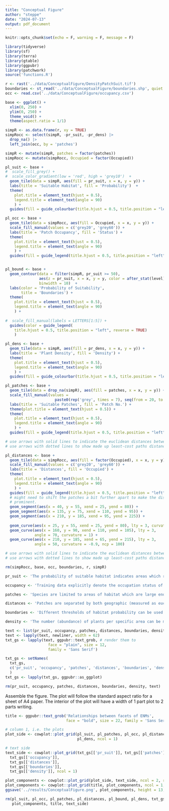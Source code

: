 ```yaml
---
title: "Conceptual Figure"
author: "steppe"
date: "2024-07-13"
output: pdf_document
---
```


```r
knitr::opts_chunk$set(echo = F, warning = F, message = F)
```

```r
library(tidyverse)
library(sf)
library(terra)
library(gtable)
library(ggpubr)
library(patchwork)
source('functions.R')
```

```r
r <- rast('../data/ConceptualFigure/DensityPatchSuit.tif')
boundaries <- st_read('../data/ConceptualFigure/boundaries.shp', quiet = T)
occ <- read.csv('../data/ConceptualFigure/occupancy.csv')
```

```r

base <- ggplot() + 
  xlim(0, 250) + 
  ylim(0, 250) + 
  theme_void() + 
  theme(aspect.ratio = 1/1)

```

```r

simpR <- as.data.frame(r, xy = TRUE) 
simpRocc <- select(simpR, -pr_suit, -pr_dens) |>
  drop_na() |> 
  left_join(occ, by = 'patches')

simpR <- mutate(simpR, patches = factor(patches))
simpRocc <- mutate(simpRocc, Occupied = factor(Occupied))

pl_suit <- base + 
#  scale_fill_grey() + 
#  scale_color_gradient(low = 'red', high = 'grey10')  +
  geom_tile(data = simpR, aes(fill = pr_suit, x = x, y = y)) + 
  labs(title = 'Suitable Habitat', fill = 'Probability')  + 
  theme(
    plot.title = element_text(hjust = 0.5),
    legend.title = element_text(angle = 90)
    ) +
  guides(fill = guide_colourbar(title.hjust = 0.5, title.position = "left"))

pl_occ <- base + 
  geom_tile(data = simpRocc, aes(fill = Occupied, x = x, y = y)) + 
  scale_fill_manual(values = c('grey20', 'grey60')) +
  labs(title = 'Patch Occupancy', fill = 'Status') + 
  theme(
    plot.title = element_text(hjust = 0.5),
    legend.title = element_text(angle = 90)
    ) + 
  guides(fill = guide_legend(title.hjust = 0.5, title.position = "left"))


pl_bound <- base + 
  geom_contour(data = filter(simpR, pr_suit >= 50), 
               aes(z = pr_suit, x = x, y = y, color = after_stat(level)), 
               binwidth = 10)  + 
  labs(color = 'Probability of Suitability',
       title = 'Boundaries') + 
  theme(
    plot.title = element_text(hjust = 0.5),
    legend.title = element_text(angle = 90)
    ) +
  
#  scale_fill_manual(labels = LETTERS[1:5]) + 
  guides(color = guide_legend(
    title.hjust = 0.5, title.position = "left", reverse = TRUE)
    )

```


```r
pl_dens <- base + 
  geom_tile(data = simpR, aes(fill = pr_dens, x = x, y = y)) + 
  labs(title = 'Plant Density', fill = 'Density') + 
  theme(
    plot.title = element_text(hjust = 0.5),
    legend.title = element_text(angle = 90)
    ) +
  guides(fill = guide_colourbar(title.hjust = 0.5, title.position = "left"))

pl_patches <- base + 
  geom_tile(data = drop_na(simpR), aes(fill = patches, x = x, y = y)) + 
  scale_fill_manual(values = 
                      paste0(rep('grey', times = 7), seq(from = 20, to = 90, by = 10))) +
  labs(title = 'Suitable Patches', fill = 'Patch No.') + 
  theme(plot.title = element_text(hjust = 0.5)) + 
  theme(
    plot.title = element_text(hjust = 0.5),
    legend.title = element_text(angle = 90)
    ) + 
  guides(fill = guide_legend(title.hjust = 0.5, title.position = "left")) 

# use arrows with solid lines to indicate the euclidean distances between patches, 
# use arrows with dotted lines to show made up least-cost paths distances between patches. 

pl_distances <- base + 
  geom_tile(data = simpRocc, aes(fill = factor(Occupied), x = x, y = y)) +
  scale_fill_manual(values = c('grey20', 'grey60')) + 
  labs(title = 'Distances', fill = 'Occupied') + 
  theme(
    plot.title = element_text(hjust = 0.5),
    legend.title = element_text(angle = 90)
    ) + 
  guides(fill = guide_legend(title.hjust = 0.5, title.position = "left")) +
  # might need to shift the patches a bit further apart to make the distances more
  # prominent. 
  geom_segment(aes(x = 40, y = 55, xend = 25, yend = 80)) + 
  geom_segment(aes(x = 135, y = 75, xend = 110, yend = 95)) + 
  geom_segment(aes(x = 210, y = 185, xend = 95, yend = 225)) + 
  
  geom_curve(aes(x = 25, y = 55, xend = 25, yend = 80), lty = 3, curvature = -0.5) + 
  geom_curve(aes(x = 160, y = 90, xend = 110, yend = 105), lty = 3, 
             angle = 70, curvature = 1) + 
  geom_curve(aes(x = 210, y = 185, xend = 65, yend = 215), lty = 3, 
             angle = 50, curvature = -0.9, ncp = 100) 

# use arrows with solid lines to indicate the euclidean distances between patches, 
# use arrows with dotted lines to show made up least-cost paths distances between patches. 

```


```r
rm(simpRocc, base, occ, boundaries, r, simpR)
```


```r
pr_suit <- 'The probability of suitable habitat indicates areas which range from favorable (100%) to inhospitable (0%) for the species, based on the training data. Different techniques are used to interpret this probability, and to apply thresholding to it... This probability can then be used as a covariate in further modelling (e.g. density), or derived for other applications such as generating patch shapes and sizes, noting occupancy, and the distance between occupied and unoccupied patches.' 

occupancy <- 'Training data explicitly denote the occupation status of certain areas of suitable habitat. Using these data we can mark patches of suitable habitat which contain known individuals or populations. These occupied patches can be combined with measures of distance to set up an adaptive sampling schema to find new populations.'   

patches <- 'Species are limited to areas of habitat which are large enough to support positive population growth, or which serve as sinks of propagules. Given the density of populations, and size of invididual plants, not all patches have enough area to support an effective population. Further, species vary in their ability to grow on peripheral or marginal habitat around optimal habitat, decreasing the true patch size. Finally smaller patches create smaller "targets" for propagules to disperse to, decrease the probability of plant establishment.' 

distances <- 'Patches are separated by both geographic (measured as euclidean for short distances or Haversine to accomodate the curvature of the earth) and environmental distances. These distances decrease the likelihood of propagules dispersing between patches. Environmental distances can be estimated by first creating generalized least-cost surfaces and then using various cost algorithms (e.g. electrical conductivity) to link patches known to be occupied with unvisited patches of suitable habitat.' 

boundaries <- 'Different thresholds of habitat probability can be used with field verification to most accurately determine where populations end. These boundaries can then be used to refine patch shapes, the distances between them, and to estimate census sizes of the populations in a final modelling process.' 

density <- 'The number (abundance) of plants per specific area can be modelled and projected onto gridded surfaces. This modelling process can involve using the ENM probability surface as a covariate and clipping estimates to predefined boundaries. Summing values from all raster cells across cells can produce an estimate of the number of plants per (sub-)population.'

text <- list(pr_suit, occupancy, patches, distances, boundaries, density)
text <- lapply(text, newliner, width = 62)
txt_gs <- lapply(text, ggpubr::text_grob, # render them to 
                   face = "plain", size = 12, 
                   family = 'Sans Serif')

txt_gs <- setNames(
  txt_gs,
  c('pr_suit', 'occupancy', 'patches', 'distances', 'boundaries', 'density')
  )
txt_gs <- lapply(txt_gs, ggpubr::as_ggplot) 

rm(pr_suit, occupancy, patches, distances, boundaries, density, text)
```


Assemble the figure. 
The plot will follow the standard aspect ratio for a sheet of A4 paper. 
The interior of the plot will have a width of 1 part plot to 2 parts writing. 

```r

title <- ggpubr::text_grob('Relationships between facets of ENMs',
                           face = "bold", size = 22, family = 'Sans Serif')

# column 1, i.e. the plots 
plot_side <- cowplot::plot_grid(pl_suit, pl_patches, pl_occ, pl_distances, pl_bound, 
                                pl_dens, ncol = 1)

# text side 
text_side <- cowplot::plot_grid(txt_gs[['pr_suit']], txt_gs[['patches']],
  txt_gs[['occupancy']], 
  txt_gs[['distances']],  
  txt_gs[['boundaries']],  
  txt_gs[['density']], ncol = 1) 

plot_components <- cowplot::plot_grid(plot_side, text_side, ncol = 2, rel_widths = c(0.33, 0.8))
plot_components <- cowplot::plot_grid(title, plot_components, ncol = 1, rel_heights = c(0.1, 1))
ggsave('../results/ConceptualFigure.png', plot_components, height = 13, width = 9, units = 'in')

rm(pl_suit, pl_occ, pl_patches, pl_distances, pl_bound, pl_dens, txt_gs, plot_side,
   plot_components, title, text_side)
```


